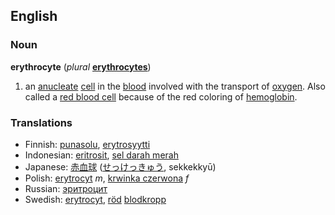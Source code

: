 ==English==

===Noun===
''' erythrocyte ''' (''plural'' '''[[erythrocytes]]''')

# {{cytology}} an [[anucleate]] [[cell]] in the [[blood]] involved with the transport of [[oxygen]].  Also called a [[red blood cell]] because of the red coloring of [[hemoglobin]].

===Translations===
*Finnish: [[punasolu]], [[erytrosyytti]]
*Indonesian: [[eritrosit]], [[sel darah merah]]
*Japanese: [[赤血球]] ([[せっけっきゅう]], sekkekkyū)
*Polish: [[erytrocyt]] ''m'', [[krwinka czerwona]] ''f''
*Russian: [[эритроцит]]
*Swedish: [[erytrocyt]], [[röd]] [[blodkropp]]
